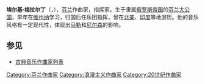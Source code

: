 {{Unreferenced|time=2021-01-13T10:17:19+00:00}}
{{Infobox classical
| 中文名 = 梅拉尔丁
| 画像 = Erkki melartin.jpg
| 附注 =
| 原文名 = Erkki Melartin
| 国别 = {{FIN}}
| 出生日期 = 1875年2月2日
| 出生地 = [[芬兰大公国|芬兰大公国]][[普里奧焦爾斯克|凯基萨尔米]]
| 逝世日期 = 1937年2月14日(62歲)
| 逝世地 = [[芬兰|芬兰]][[赫尔辛基|赫尔辛基]]
| 所属时期 = 浪漫主义，20世纪
| 所属乐派 = 
| 擅长作品类型 = 歌剧、管弦乐
| 代表作 = 歌剧《爱诺》，六部交响曲，小提琴协奏曲
| 师从 = [[罗伯特·富克斯|罗伯特·富克斯]]
| 学生 = [[阿尔·梅利康托|阿尔·梅利康托]]、[[克拉米|克拉米]]
| 官方网站 =
}}
'''埃尔基·梅拉尔丁'''（{{lang-fi|Erkki Melartin}}，{{bd|1875年|2月2日|1937年|2月14日|catIdx=M}}），[[芬兰|芬兰]]作曲家，指挥家。生于隶属[[俄罗斯帝国|俄罗斯帝国]]的[[芬兰大公国|芬兰大公国]]，早年在[[维也纳|维也纳]]学习，归国后任乐团指挥，曾在[[北美|北美]]、[[印度|印度]]等地游历。他的音乐风格有一定现代性，体现出[[古斯塔夫·馬勒|马勒]]和[[尼尔森|尼尔森]]的影响。

==参见==
* [[古典音乐作曲家列表|古典音乐作曲家列表]]

{{Authority control}}
{{DEFAULTSORT:Melartin, Erkki}}
[[Category:芬兰作曲家|Category:芬兰作曲家]]
[[Category:浪漫主义作曲家|Category:浪漫主义作曲家]]
[[Category:20世纪作曲家|Category:20世纪作曲家]]
{{finland-bio-stub}}